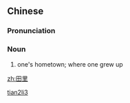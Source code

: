 ==Chinese==
{{zh-forms}}

===Pronunciation===
{{zh-pron
|m=tiánlǐ
|cat=n
}}

===Noun===
{{zh-noun}}

# {{lb|zh|archaic}} one's hometown; where one grew up

[[Category:Mandarin archaic terms|tian2li3]]

[[zh:田里]]
